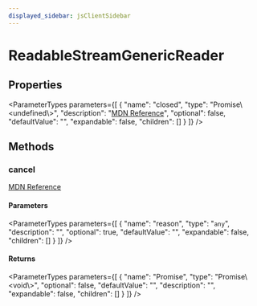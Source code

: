 ```yaml
---
displayed_sidebar: jsClientSidebar
---
```



# ReadableStreamGenericReader

## Properties

<ParameterTypes parameters={[
  {
    "name": "closed",
    "type": "Promise\\&#60;undefined\\&#62;",
    "description": "[MDN Reference](https://developer.mozilla.org/docs/Web/API/ReadableStreamBYOBReader/closed)",
    "optional": false,
    "defaultValue": "",
    "expandable": false,
    "children": []
  }
]} />

## Methods

### cancel

[MDN Reference](https://developer.mozilla.org/docs/Web/API/ReadableStreamBYOBReader/cancel)

#### Parameters

<ParameterTypes parameters={[
  {
    "name": "reason",
    "type": "`any`",
    "description": "",
    "optional": true,
    "defaultValue": "",
    "expandable": false,
    "children": []
  }
]} />

#### Returns

<ParameterTypes parameters={[
  {
    "name": "Promise",
    "type": "Promise\\&#60;void\\&#62;",
    "optional": false,
    "defaultValue": "",
    "description": "",
    "expandable": false,
    "children": []
  }
]} />
